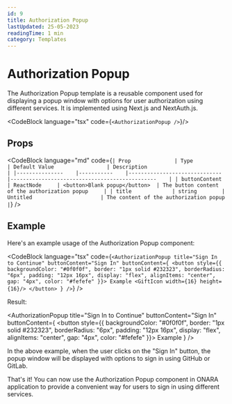 ```yaml
---
id: 9
title: Authorization Popup
lastUpdated: 25-05-2023
readingTime: 1 min
category: Templates
---
```


# Authorization Popup

The Authorization Popup template is a reusable component used for displaying a popup window with options for user authorization using different services. It is implemented using Next.js and NextAuth.js.

<CodeBlock language="tsx" code={`<AuthorizationPopup />`}/>

<AuthorizationPopup />


## Props 

<CodeBlock language="md" code={`| Prop          	| Type      	| Default Value                	| Description                                   	|
|---------------	|-----------	|------------------------------	|-----------------------------------------------	|
| buttonContent 	| ReactNode 	| <button>Blank popup</button> 	| The button content of the authorization popup 	|
| title         	| string    	| Untitled                     	| The content of the authorization popup        	|`} />


## Example
Here's an example usage of the Authorization Popup component:

<CodeBlock language="tsx" code={`<AuthorizationPopup
    title="Sign In to Continue"
    buttonContent="Sign In"
    buttonContent={
        <button style={{
            backgroundColor: "#0f0f0f",
            border: "1px solid #232323",
            borderRadius: "6px",
            padding: "12px 16px",
           display: "flex",
           alignItems: "center",
           gap: "4px",
           color: "#fefefe"
        }}>
            Example
            <GiftIcon width={16} height={16}/>
        </button>
    }
/>`} />

Result:

<AuthorizationPopup
    title="Sign In to Continue"
    buttonContent="Sign In"
    buttonContent={
        <button style={{
            backgroundColor: "#0f0f0f",
            border: "1px solid #232323",
            borderRadius: "6px",
            padding: "12px 16px",
            display: "flex",
            alignItems: "center",
            gap: "4px",
            color: "#fefefe"
        }}>
            Example
            <GiftIcon width={16} height={16}/>
        </button>
    }
/>

In the above example, when the user clicks on the "Sign In" button, the popup window will be displayed with options to sign in using GitHub or GitLab.

That's it! You can now use the Authorization Popup component in ONARA application to provide a convenient way for users to sign in using different services.